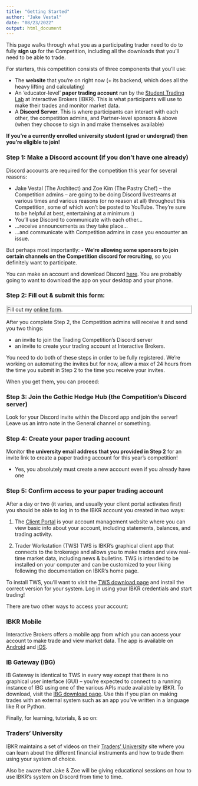 ```yaml
---
title: "Getting Started"
author: "Jake Vestal"
date: "08/23/2022"
output: html_document
---
```


This page walks through what you as a participating trader need to do to fully 
**sign up** for the Competition, including all the downloads that you'll need to 
be able to trade.

For starters, this competition consists of three components that you'll use:

- The **website** that you're on right now (+ its backend, which does all the 
  heavy lifting and calculating)
- An 'educator-level' **paper trading account** run by the [Student Trading
  Lab](https://www.interactivebrokers.com/en/accounts/educator.php) at
  Interactive Brokers (IBKR). This is what participants will use to make their 
  trades and monitor market data.
- A **Discord Server**. This is where participants can interact with each other,
  the competition admins, and Partner-level sponsors & above (when they choose 
  to sign in and make themselves available)
  
**If you're a currently enrolled university student (grad or undergrad) then 
you're eligible to join!**

### Step 1: Make a Discord account (if you don't have one already)
Discord accounts are required for the competition this year for several reasons:

 - Jake Vestal (The Architect) and Zoe Kim (The Pastry Chef) -- the Competition 
 admins -- are going to be doing Discord livestreams at various times and 
 various reasons (or no reason at all) throughout this Competition, some of 
 which won't be posted to YouTube. They're sure to be helpful at best, 
 entertaining at a minimum :)
 - You'll use Discord to communicate with each other...
 - ...receive announcements as they take place...
 - ...and communicate with Competition admins in case you encounter an issue.
 
But perhaps most importantly:
 - **We're allowing some sponsors to join certain channels on the Competition 
 discord for recruiting**, so you definitely want to participate.

You can make an account and download Discord [here](https://discord.com/). You 
are probably going to want to download the app on your desktop and your phone.

### Step 2: Fill out & submit this form:
<div id="wufoo-div" style="background-color:#fff;border-style:ridge;">
<div id="wufoo-q7j67ol08e8luq" style => Fill out my <a href="https://dukefinance.wufoo.com/forms/q7j67ol08e8luq">online form</a>. </div> <script type="text/javascript"> var q7j67ol08e8luq; (function(d, t) { var s = d.createElement(t), options = { 'userName':'dukefinance', 'formHash':'q7j67ol08e8luq', 'autoResize':true, 'height':'866', 'async':true, 'host':'wufoo.com', 'header':'show', 'ssl':true }; s.src = ('https:' == d.location.protocol ?'https://':'http://') + 'secure.wufoo.com/scripts/embed/form.js'; s.onload = s.onreadystatechange = function() { var rs = this.readyState; if (rs) if (rs != 'complete') if (rs != 'loaded') return; try { q7j67ol08e8luq = new WufooForm(); q7j67ol08e8luq.initialize(options); q7j67ol08e8luq.display(); } catch (e) { } }; var scr = d.getElementsByTagName(t)[0], par = scr.parentNode; par.insertBefore(s, scr); })(document, 'script'); </script></div>

After you complete Step 2, the Competition admins will receive it and send you two things:

  - an invite to join the Trading Competition's Discord server 
  - an invite to create your trading account at Interactive Brokers. 
  
You need to do both of these steps in order to be fully registered. We're 
working on automating the invites but for now, allow a max of 24 hours from the 
time you submit in Step 2 to the time you receive your invites.

When you get them, you can proceed:

### Step 3: Join the Gothic Hedge Hub (the Competition's Discord server)
Look for your Discord invite within the Discord app and join the server! Leave
us an intro note in the General channel or something.

### Step 4: Create your paper trading account
Monitor **the university email address that you provided in Step 2** for an 
invite link to create a paper trading account for this year's competition!

  - Yes, you absolutely must create a new account even if you already have one
  
### Step 5: Confirm access to your paper trading account
After a day or two (it varies, and usually your client portal activates first) 
you should be able to log in to the IBKR account you created in two ways:

  1. The [Client Portal](https://ndcdyn.interactivebrokers.com/sso/Login?forwardTo=22&locale=en_US)
    is your account management website where you can view basic info about your
    account, including statements, balances, and trading activity.

  2. Trader Workstation (TWS)
  TWS is IBKR's graphical client app that connects to the brokerage and allows 
  you to make trades and view real-time market data, including news & bulletins. 
  TWS is intended to be installed on your computer and can be customized to your
  liking following the documentation on IBKR's home page.

  To install TWS, you'll want to visit the [TWS download page](https://www.interactivebrokers.com/en/index.php?f=16040) 
  and install the correct version for your system. Log in using your IBKR 
  credentials and start trading!


There are two other ways to access your account:

### IBKR Mobile

Interactive Brokers offers a mobile app from which you can access your account
to make trade and view market data. The app is available on 
[Android](https://play.google.com/store/apps/details?id=atws.app&hl=en_US&gl=US)
and [iOS](https://apps.apple.com/us/app/ibkr-mobile-invest-worldwide/id454558592).


### IB Gateway (IBG)

IB Gateway is identical to TWS in every way except that there is no graphical
user interface (GUI) -- you're expected to connect to a running instance of IBG
using one of the various APIs made available by IBKR. To download, visit the
[IBG download page](https://www.interactivebrokers.com/en/index.php?f=16457).
Use this if you plan on making trades with an external system such as an app
you've written in a language like R or Python.

Finally, for learning, tutorials, & so on:

### Traders' University

IBKR maintains a set of videos on their [Traders' University](https://www.interactivebrokers.com/en/index.php?f=1350) 
site where you can learn about the different financial instruments and how to
trade them using your system of choice.

Also be aware that Jake & Zoe will be giving educational sessions on how to use 
IBKR's system on Discord from time to time.

